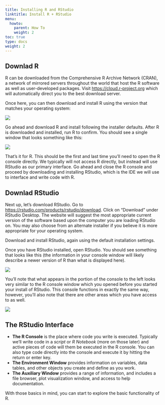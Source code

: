 ```yaml
---
title: Installing R and RStudio
linktitle: Install R + RStudio
menu:
  howto:
    parent: How To
    weight: 2
toc: true
type: docs
weight: 2
---
```


## Downlad R

R can be downloaded from the Comprehensive R Archive Network (CRAN), a network of mirrored servers throughout the world that host the R software as well as user-developed packages. Visit [https://cloud.r-project.org](https://cloud.r-project.org) which will automatically direct you to the best download server.

Once here, you can then download and install R using the version that matches your operating system:

![](/howto/howto/01-Install-R_files/02_RDownload.png)

Go ahead and download R and install following the installer defaults. After R is downloaded and installed, run R to confirm. You should see a single window that looks something like this:

![](/howto/howto/01-Install-R_files/03_ROpen.png)

That's it for R. This should be the first and last time you'll need to open the R console directly. We typically will not access R directly, but instead will use RStudio as our primary interface. Go ahead and close the R console and proceed by downloading and installing RStudio, which is the IDE we will use to interface and write code with R.

## Downlad RStudio

Next up, let's download RStudio. Go to [https://rstudio.com/products/rstudio/download](https://rstudio.com/products/rstudio/download). Click on "Download" under RStudio Desktop. The website will suggest the most appropriate current version of the software based upon the computer you are loading RStudio on. You may also choose from an alternate installer if you believe it is more appropriate for your operating system.

Download and install RStudio, again using the default installation settings.

Once you have RStudio installed, open RStudio. You should see something that looks like this (the information in your console window will likely describe a newer version of R than what is displayed here).

![](/howto/howto/01-Install-R_files/04_RStudioOpen.png)

You'll note that what appears in the portion of the console to the left looks very similar to the R console window which you opened before you started your install of RStudio. This console functions in exactly the same way, however, you'll also note that there are other areas which you have access to as well.

![](/howto/howto/01-Install-R_files/05_RStudioOpenAnnotate.png)

## The RStudio Interface

- **The R Console** is the place where code you write is executed. Typically we'll write code in a *script* or *R Notebook* (more on those later) and active pieces of code will them be executed in the R console. You can also type code directly into the console and execute it by hitting the return or enter key. 
- **The Environment Window** provides information on variables, data tables, and other objects you create and define as you work.
- **The Auxiliary Window** provides a range of information, and includes a file browser, plot visualization window, and access to help documentation.

With those basics in mind, you can start to explore the basic functionality of R.
